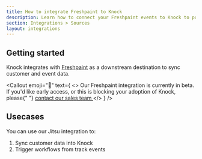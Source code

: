 ```yaml
---
title: How to integrate Freshpaint to Knock
description: Learn how to connect your Freshpaint events to Knock to power your workflows
section: Integrations > Sources
layout: integrations
---
```



## Getting started

Knock integrates with [Freshpaint](https://freshpaint.com) as a downstream destination to sync customer and event data.

<Callout
  emoji="🚧"
  text={
    <>
      Our Freshpaint integration is currently in beta. If you'd like early
      access, or this is blocking your adoption of Knock, please{" "}
      <a href="mailto:sales@knock.app?subject=Freshpaint integration">
        contact our sales team
      </a>
    </>
  }
/>

## Usecases

You can use our Jitsu integration to:

1. Sync customer data into Knock
2. Trigger workflows from track events
